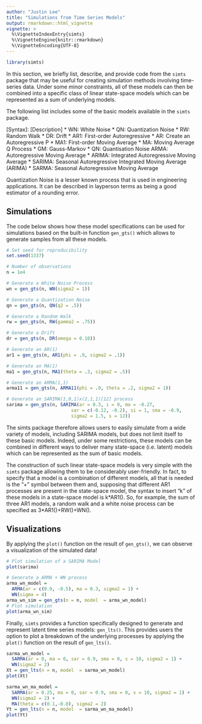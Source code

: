 ```yaml
---
author: "Justin Lee"
title: "Simulations from Time Series Models"
output: rmarkdown::html_vignette
vignette: >
  %\VignetteIndexEntry{simts}
  %\VignetteEngine{knitr::rmarkdown}
  %\VignetteEncoding{UTF-8}
---
```


```r
library(simts)
```

In this section, we briefly list, describe, and provide code from the `simts` package that may be useful for creating simulation methods involving time-series data. Under some minor constraints, all of these models can then be combined into a specific class of linear state-space models which can be represented as a sum of underlying models. 

The following list includes some of the basic models available in the `simts` package.

[Syntax]: [Description]
* WN: White Noise
* QN: Quantization Noise
* RW: Random Walk
* DR: Drift
* AR1: First-order Autoregressive
* AR: Create an Autoregressive P
* MA1: First-order Moving Average
* MA: Moving Average Q Process
* GM: Gauss-Markov
* QN: Quantisation Noise*
* ARMA: Autoregressive Moving Average
* ARIMA: Integrated Autoregressive Moving Average
* SARIMA: Seasonal Autoregressive Integrated Moving Average (ARIMA)
* SARMA: Seasonal Autoregressive Moving Average

Quantization Noise is a lesser known process that is used in engineering applications. It can be described in layperson terms as being a good estimator of a rounding error.

## Simulations

The code below shows how these model specifications can be used for simulations based on the built-in function `gen_gts()` which allows to generate samples from all these models.

```r
# Set seed for reproducibility
set.seed(1337)

# Number of observations
n = 1e4

# Generate a White Noise Process
wn = gen_gts(n, WN(sigma2 = 1)) 

# Generate a Quantization Noise
qn = gen_gts(n, QN(q2 = .5)) 

# Generate a Random Walk
rw = gen_gts(n, RW(gamma2 = .75)) 

# Generate a Drift
dr = gen_gts(n, DR(omega = 0.10)) 

# Generate an AR(1)
ar1 = gen_gts(n, AR1(phi = .9, sigma2 = .1)) 

# Generate an MA(1)
ma1 = gen_gts(n, MA1(theta = .3, sigma2 = .5)) 

# Generate an ARMA(1,1)
arma11 = gen_gts(n, ARMA11(phi = .9, theta = .2, sigma2 = 1))

# Generate an SARIMA(1,0,1)x(2,1,1)[12] process
sarima = gen_gts(n, SARIMA(ar = 0.3, i = 0, ma = -0.27,
                        sar = c(-0.12, -0.2), si = 1, sma = -0.9,
                        sigma2 = 1.5, s = 12))
```

The simts package therefore allows users to easily simulate from a wide variety of models, including SARIMA models, but does not limit itself to these basic models. Indeed, under some restrictions, these models can be combined in different ways to deliver many state-space (i.e. latent) models which can be represented as the sum of basic models.

The construction of such linear state-space models is very simple with the `simts` package allowing them to be considerably user-friendly. In fact, to specify that a model is a combination of different models, all that is needed is the “+” symbol between them and, supposing that different AR1 processes are present in the state-space model, the syntax to insert “k” of these models in a state-space model is k\*AR1(). So, for example, the sum of three AR1 models, a random walk and a white noise process can be specified as 3\*AR1()+RW()+WN().

## Visualizations 

By applying the `plot()` function on the result of `gen_gts()`, we can observe a visualization of the simulated data!

```r
# Plot simulation of a SARIMA Model 
plot(sarima)

# Generate a ARMA + WN process 
arma_wn_model =
  ARMA(ar = c(0.9, -0.5), ma = 0.3, sigma2 = 1) + 
  WN(sigma = 4)
arma_wn_sim = gen_gts(n = n, model  = arma_wn_model)
# Plot simulation 
plot(arma_wn_sim)
```

Finally, `simts` provides a function specifically designed to generate and represent latent time series models: `gen_lts()`. This provides users the option to plot a breakdown of the underlying processes by applying the `plot()` function on the result of `gen_lts()`.

```r
sarma_wn_model = 
  SARMA(ar = 0, ma = 0, sar = 0.9, sma = 0, s = 10, sigma2 = 1) + 
  WN(sigma2 = 2)
Xt = gen_lts(n = n, model  = sarma_wn_model)
plot(Xt)

sarma_wn_ma_model = 
  SARMA(ar = 0.25, ma = 0, sar = 0.9, sma = 0, s = 10, sigma2 = 1) + 
  WN(sigma2 = 2) +
  MA(theta = c(0.1,-0.8), sigma2 = 2)
Yt = gen_lts(n = n, model  = sarma_wn_ma_model)
plot(Yt)
```

